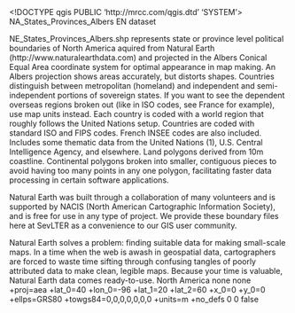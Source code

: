 <!DOCTYPE qgis PUBLIC 'http://mrcc.com/qgis.dtd' 'SYSTEM'>
<qgis version="3.30.3-'s-Hertogenbosch">
  <identifier>NA_States_Provinces_Albers</identifier>
  <parentidentifier></parentidentifier>
  <language>EN</language>
  <type>dataset</type>
  <title>NA_States_Provinces_Albers</title>
  <abstract>NE_States_Provinces_Albers.shp represents state or province level political boundaries of North America aquired from Natural Earth (http://www.naturalearthdata.com) and projected in the Albers Conical Equal Area coordinate system for optimal appearance in map making. An Albers projection shows areas accurately, but distorts shapes. Countries distinguish between metropolitan (homeland) and independent and semi-independent portions of sovereign states. If you want to see the dependent overseas regions broken out (like in ISO codes, see France for example), use map units instead. Each country is coded with a world region that roughly follows the United Nations setup. Countries are coded with standard ISO and FIPS codes. French INSEE codes are also included. Includes some thematic data from the United Nations (1), U.S. Central Intelligence Agency, and elsewhere. Land polygons derived from 10m coastline. Continental polygons broken into smaller, contiguous pieces to avoid having too many points in any one polygon, facilitating faster data processing in certain software applications.

Natural Earth was built through a collaboration of many volunteers and is supported by NACIS (North American Cartographic Information Society), and is free for use in any type of project. We provide these boundary files here at SevLTER as a convenience to our GIS user community.

Natural Earth solves a problem: finding suitable data for making small-scale maps. In a time when the web is awash in geospatial data, cartographers are forced to waste time sifting through confusing tangles of poorly attributed data to make clean, legible maps. Because your time is valuable, Natural Earth data comes ready-to-use.</abstract>
  <keywords vocabulary="gmd:topicCategory">
    <keyword>North America</keyword>
  </keywords>
  <links>
    <link format="" mimeType="" description="" size="" type="Local Area Network" url="file://\\VEGUITA\D$\GIS_GPS\a_sevlter_gdb_content_prep\Boundaries\NA_States_Provinces_Albers.shp" name="Shapefile"/>
  </links>
  <dates/>
  <fees></fees>
  <constraints type="Access">none</constraints>
  <rights>none</rights>
  <encoding></encoding>
  <crs>
    <spatialrefsys nativeFormat="Wkt">
      <wkt></wkt>
      <proj4>+proj=aea +lat_0=40 +lon_0=-96 +lat_1=20 +lat_2=60 +x_0=0 +y_0=0 +ellps=GRS80 +towgs84=0,0,0,0,0,0,0 +units=m +no_defs</proj4>
      <srsid>0</srsid>
      <srid>0</srid>
      <authid></authid>
      <description></description>
      <projectionacronym></projectionacronym>
      <ellipsoidacronym></ellipsoidacronym>
      <geographicflag>false</geographicflag>
    </spatialrefsys>
  </crs>
  <extent>
    <spatial minx="-4840686.77695699967443943" crs="EPSG:4326" minz="0" maxy="4518092.51371799968183041" maxz="0" dimensions="2" maxx="4013893.20633800001814961" miny="-3538791.07438299991190434"/>
  </extent>
</qgis>

